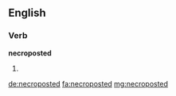 ==English==

===Verb===
'''necroposted'''

# {{past of|necropost}}

[[de:necroposted]]
[[fa:necroposted]]
[[mg:necroposted]]